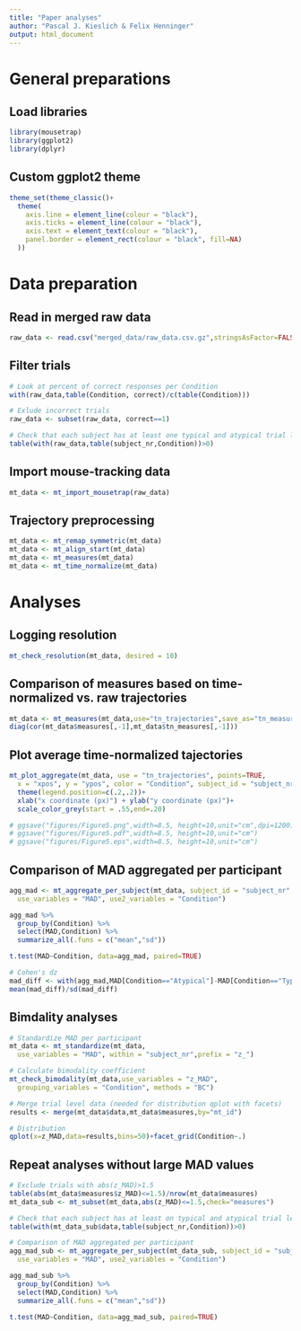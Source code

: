 ```yaml
---
title: "Paper analyses"
author: "Pascal J. Kieslich & Felix Henninger"
output: html_document
---
```



# General preparations

## Load libraries
```r
library(mousetrap)
library(ggplot2)
library(dplyr)
```

## Custom ggplot2 theme
```r
theme_set(theme_classic()+ 
  theme(
    axis.line = element_line(colour = "black"),
    axis.ticks = element_line(colour = "black"),
    axis.text = element_text(colour = "black"),
    panel.border = element_rect(colour = "black", fill=NA)
  ))
```



# Data preparation

## Read in merged raw data
```r
raw_data <- read.csv("merged_data/raw_data.csv.gz",stringsAsFactor=FALSE)
```

## Filter trials
```r
# Look at percent of correct responses per Condition
with(raw_data,table(Condition, correct)/c(table(Condition)))

# Exlude incorrect trials
raw_data <- subset(raw_data, correct==1)

# Check that each subject has at least one typical and atypical trial left
table(with(raw_data,table(subject_nr,Condition))>0)
```


## Import mouse-tracking data
```r
mt_data <- mt_import_mousetrap(raw_data)
```


## Trajectory preprocessing
```r
mt_data <- mt_remap_symmetric(mt_data)
mt_data <- mt_align_start(mt_data)
mt_data <- mt_measures(mt_data)
mt_data <- mt_time_normalize(mt_data)
```


# Analyses

## Logging resolution
```r
mt_check_resolution(mt_data, desired = 10)
```

## Comparison of measures based on time-normalized vs. raw trajectories
```r
mt_data <- mt_measures(mt_data,use="tn_trajectories",save_as="tn_measures")
diag(cor(mt_data$measures[,-1],mt_data$tn_measures[,-1]))
```

## Plot average time-normalized tajectories
```r
mt_plot_aggregate(mt_data, use = "tn_trajectories", points=TRUE,
  x = "xpos", y = "ypos", color = "Condition", subject_id = "subject_nr")+
  theme(legend.position=c(.2,.2))+
  xlab("x coordinate (px)") + ylab("y coordinate (px)")+
  scale_color_grey(start = .55,end=.20)

# ggsave("figures/Figure5.png",width=8.5, height=10,unit="cm",dpi=1200)
# ggsave("figures/Figure5.pdf",width=8.5, height=10,unit="cm")
# ggsave("figures/Figure5.eps",width=8.5, height=10,unit="cm")
```


## Comparison of MAD aggregated per participant
```r
agg_mad <- mt_aggregate_per_subject(mt_data, subject_id = "subject_nr",
  use_variables = "MAD", use2_variables = "Condition")

agg_mad %>%
  group_by(Condition) %>%
  select(MAD,Condition) %>%
  summarize_all(.funs = c("mean","sd"))

t.test(MAD~Condition, data=agg_mad, paired=TRUE)

# Cohen's dz
mad_diff <- with(agg_mad,MAD[Condition=="Atypical"]-MAD[Condition=="Typical"])
mean(mad_diff)/sd(mad_diff)

```

## Bimdality analyses
```r
# Standardize MAD per participant
mt_data <- mt_standardize(mt_data,
  use_variables = "MAD", within = "subject_nr",prefix = "z_")

# Calculate bimodality coefficient
mt_check_bimodality(mt_data,use_variables = "z_MAD",
  grouping_variables = "Condition", methods = "BC")

# Merge trial level data (needed for distribution qplot with facets)
results <- merge(mt_data$data,mt_data$measures,by="mt_id")

# Distribution
qplot(x=z_MAD,data=results,bins=50)+facet_grid(Condition~.)

```

## Repeat analyses without large MAD values
```r
# Exclude trials with abs(z_MAD)>1.5
table(abs(mt_data$measures$z_MAD)<=1.5)/nrow(mt_data$measures)
mt_data_sub <- mt_subset(mt_data,abs(z_MAD)<=1.5,check="measures")

# Check that each subject has at least on typical and atypical trial left
table(with(mt_data_sub$data,table(subject_nr,Condition))>0)

# Comparison of MAD aggregated per participant
agg_mad_sub <- mt_aggregate_per_subject(mt_data_sub, subject_id = "subject_nr",
  use_variables = "MAD", use2_variables = "Condition")

agg_mad_sub %>%
  group_by(Condition) %>%
  select(MAD,Condition) %>%
  summarize_all(.funs = c("mean","sd"))

t.test(MAD~Condition, data=agg_mad_sub, paired=TRUE)
```

